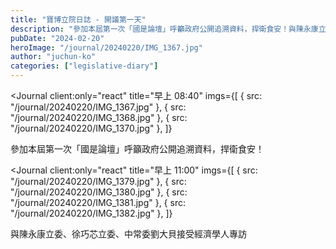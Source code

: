 ```yaml
---
title: "寶博立院日誌 - 開議第一天"
description: "參加本屆第一次「國是論壇」呼籲政府公開追溯資料，捍衛食安！與陳永康立委、徐巧芯立委、中常委劉大貝接受經濟學人專訪"
pubDate: "2024-02-20"
heroImage: "/journal/20240220/IMG_1367.jpg"
author: "juchun-ko"
categories: ["legislative-diary"]
---
```



<Journal
  client:only="react"
  title="早上 08:40"
  imgs={[
    { src: "/journal/20240220/IMG_1367.jpg" },
    { src: "/journal/20240220/IMG_1368.jpg" },
    { src: "/journal/20240220/IMG_1370.jpg" },
  ]}
>
  參加本屆第一次「國是論壇」呼籲政府公開追溯資料，捍衛食安！
</Journal>

<Journal
  client:only="react"
  title="早上 11:00"
  imgs={[
    { src: "/journal/20240220/IMG_1379.jpg" },
    { src: "/journal/20240220/IMG_1380.jpg" },
    { src: "/journal/20240220/IMG_1381.jpg" },
    { src: "/journal/20240220/IMG_1382.jpg" },
  ]}
>
  與陳永康立委、徐巧芯立委、中常委劉大貝接受經濟學人專訪
</Journal>
